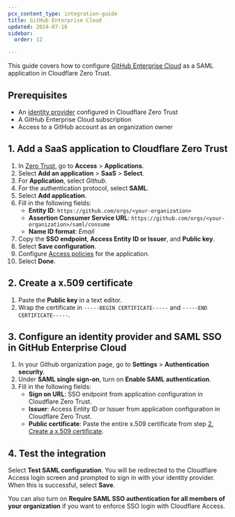 ```yaml
---
pcx_content_type: integration-guide
title: GitHub Enterprise Cloud
updated: 2024-07-18
sidebar:
  order: 12

---
```


This guide covers how to configure [GitHub Enterprise Cloud](https://docs.github.com/en/enterprise-cloud@latest/admin/managing-iam/using-saml-for-enterprise-iam/configuring-saml-single-sign-on-for-your-enterprise) as a SAML application in Cloudflare Zero Trust.

## Prerequisites

* An [identity provider](/cloudflare-one/identity/idp-integration/) configured in Cloudflare Zero Trust
* A GitHub Enterprise Cloud subscription
* Access to a GitHub account as an organization owner

## 1. Add a SaaS application to Cloudflare Zero Trust

1. In [Zero Trust](https://one.dash.cloudflare.com), go to **Access** > **Applications**.
2. Select **Add an application** > **SaaS** > **Select**.
3. For **Application**, select *Github*.
4. For the authentication protocol, select **SAML**.
5. Select **Add application**.
6. Fill in the following fields:
   * **Entity ID**: `https://github.com/orgs/<your-organization>`
   * **Assertion Consumer Service URL**: `https://github.com/orgs/<your-organization>/saml/consume`
   * **Name ID format**: *Email*
7. Copy the **SSO endpoint**, **Access Entity ID or Issuer**, and **Public key**.
8. Select **Save configuration**.
9. Configure [Access policies](/cloudflare-one/policies/access/) for the application.
10. Select **Done**.

## 2. Create a x.509 certificate

1. Paste the **Public key** in a text editor.
2. Wrap the certificate in `-----BEGIN CERTIFICATE-----` and `-----END CERTIFICATE-----`.

## 3. Configure an identity provider and SAML SSO in GitHub Enterprise Cloud

1. In your Github organization page, go to **Settings** > **Authentication security**.
2. Under **SAML single sign-on**, turn on **Enable SAML authentication**.
3. Fill in the following fields:
   * **Sign on URL**:  SSO endpoint from application configuration in Cloudflare Zero Trust.
   * **Issuer**: Access Entity ID or Issuer from application configuration in Cloudflare Zero Trust.
   * **Public certificate**: Paste the entire x.509 certificate from step [2. Create a x.509 certificate](#2-create-a-x509-certificate).

## 4. Test the integration

Select **Test SAML configuration**. You will be redirected to the Cloudflare Access login screen and prompted to sign in with your identity provider.
When this is successful, select **Save**.

You can also turn on **Require SAML SSO authentication for all members of your organization** if you want to enforce SSO login with Cloudflare Access.
